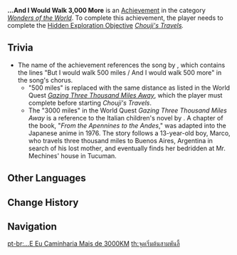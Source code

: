 {{Achievement Infobox
|title        = 
|id           = 81115
|order id     = 1111
|category     = Wonders of the World
|description  = Find [[Chouji]] on Tatarasuna and Narukami Island.
|requirements = Complete ''[[Chouji's Travels]].''
|primogems    = 5
|tracking     = 
|hidden       = 1
|topic        = 
|type         = Exploration
}}
'''...And I Would Walk 3,000 More''' is an [[Achievement]] in the category ''[[Wonders of the World]]''. To complete this achievement, the player needs to complete the [[Hidden Exploration Objective]] ''[[Chouji's Travels]].''

==Trivia==
* The name of the achievement references the song {{w|I'm Gonna Be (500 Miles)}} by {{w|The Proclaimers}}, which contains the lines "But I would walk 500 miles / And I would walk 500 more" in the song's chorus.
** "500 miles" is replaced with the same distance as listed in the World Quest ''[[Gazing Three Thousand Miles Away]]'', which the player must complete before starting ''Chouji's Travels''.
** The "3000 miles" in the World Quest ''Gazing Three Thousand Miles Away'' is a reference to the Italian children's novel ''{{w|Heart (novel)|Heart}}'' by {{w|Edmondo De Amicis}}. A chapter of the book, "''From the Apennines to the Andes''," was adapted into the Japanese anime {{lang|''{{w|3000 Leagues in Search of Mother}}''|ja=母をたずねて三千里}} in 1976. The story follows a 13-year-old boy, Marco, who travels three thousand miles to Buenos Aires, Argentina in search of his lost mother, and eventually finds her bedridden at Mr. Mechines' house in Tucuman.
<!--
==Video Guides==
{{EVT
|video1   = 
|caption1 = 
}}
-->

==Other Languages==
{{Other Languages
|en      = ...And I Would Walk 3,000 More
|zhs     = 三千里的起点
|zhs_rm  = Sānqiān Lǐ de Qǐdiǎn
|zht     = 三千里的起點
|zht_rm  = Sānqiān Lǐ de Qǐdiǎn
|zh_tl   = Starting Point of the Three Thousand Li<ref group="•" name="li">'''ZH & JA & KO:''' The character {{wt|里}} refers to a traditional and customary unit of distance common across East Asia, with varying lengths depending on country and era. It is used metaphorically in much the same way as ''mile'' is used in English sayings.</ref>
|ja      = 三千里の起点
|ja_rm   = Sanzen-ri no Kiten
|ja_tl   = Starting Point of the Three Thousand Ri<ref group="•" name="li" />
|ko      = 삼천리의 시작점
|ko_rm   = Samcheonri-ui Sijakjeom
|ko_tl   = Starting Point of the Three Thousand Ri<ref group="•" name="li" />
|es      = El primer paso de un viaje
|es_tl   = The First Step of A Journey
|fr      = Début du voyage
|fr_tl   = Start of the Journey
|ru      = ...и я пройду ещё 3000
|ru_tl   = ...And I Will Walk 3,000 More
|th      = จุดเริ่มต้นสามพันลี้
|th_rm   = Chut Roem Ton Sam Phan Li
|th_tl   = Starting Point of the Three Thousand Li<ref group="•" name="li" />
|vi      = {{tt|Khởi Điểm|起點}} Của 3000 Dặm
|vi_tl   = Starting Point of the 3000 Miles
|de      = Ich könnte noch viel weiter
|de_tl   = I Could Do Even More
|id      = Titik Awal Tiga Ribu Mil
|id_tl   = Three Thousand Miles Starting Point
|pt      = ...E Eu Caminharia Mais de 3000KM
|pt_tl   = 
|tr      = Ada Sahillerinde Bekliyorum
|tr_tl   = 
|it      = ...E ne farei altri 3.000
|it_tl   = ...And I Would Make Another 3.000
}}

==Change History==
{{Change History|2.0}}
<!--
==References==
{{Reflist}}
-->
==Navigation==
{{Achievement Navbox|Wonders of the World|Exploration}}

[[pt-br:...E Eu Caminharia Mais de 3000KM]]
[[th:จุดเริ่มต้นสามพันลี้]]